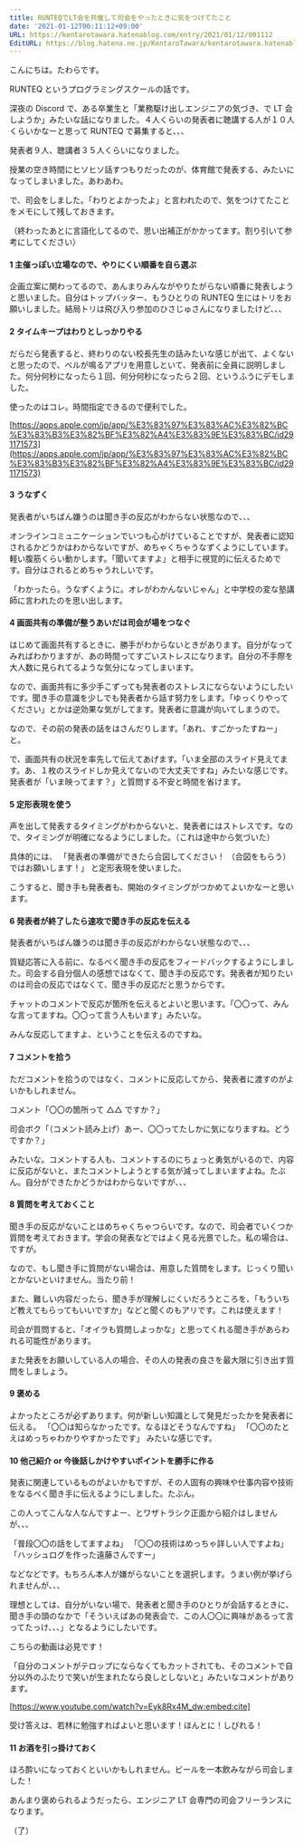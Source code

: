 ```yaml
---
title: RUNTEQでLT会を共催して司会をやったときに気をつけてたこと
date: '2021-01-12T00:11:12+09:00'
URL: https://kentarotawara.hatenablog.com/entry/2021/01/12/001112
EditURL: https://blog.hatena.ne.jp/KentaroTawara/kentarotawara.hatenablog.com/atom/entry/26006613677186141
---
```


こんにちは。たわらです。

RUNTEQ というプログラミングスクールの話です。

深夜の Discord で、ある卒業生と「業務駆け出しエンジニアの気づき、で LT 会しようか」みたいな話になりました。４人くらいの発表者に聴講する人が１０人くらいかなーと思って RUNTEQ で募集すると、、、

発表者９人、聴講者３５人くらいになりました。

授業の空き時間にヒソヒソ話すつもりだったのが、体育館で発表する、みたいになってしまいました。あわあわ。

で、司会をしました。「わりとよかったよ」と言われたので、気をつけてたことをメモにして残しておきます。

（終わったあとに言語化してるので、思い出補正がかかってます。割り引いて参考にしてください）

#### 1 主催っぽい立場なので、やりにくい順番を自ら選ぶ

企画立案に関わってるので、あんまりみんながやりたがらない順番に発表しようと思いました。自分はトップバッター、もうひとりの RUNTEQ 生にはトリをお願いしました。結局トリは飛び入り参加のひさじゅさんになりましたけど、、、

#### 2 タイムキープはわりとしっかりやる

だらだら発表すると、終わりのない校長先生の話みたいな感じが出て、よくないと思ったので、ベルが鳴るアプリを用意しといて、発表前に全員に説明しました。何分何秒になったら１回、何分何秒になったら２回、というふうにデモしました。

使ったのはコレ。時間指定できるので便利でした。

[https://apps.apple.com/jp/app/%E3%83%97%E3%83%AC%E3%82%BC%E3%83%B3%E3%82%BF%E3%82%A4%E3%83%9E%E3%83%BC/id291171573](https://apps.apple.com/jp/app/%E3%83%97%E3%83%AC%E3%82%BC%E3%83%B3%E3%82%BF%E3%82%A4%E3%83%9E%E3%83%BC/id291171573)

#### 3 うなずく

発表者がいちばん嫌うのは聞き手の反応がわからない状態なので、、、

オンラインコミュニケーションでいつも心がけていることですが、発表者に認知されるかどうかはわからないですが、めちゃくちゃうなずくようにしています。軽い腹筋くらい動かします。「聞いてますよ」と相手に視覚的に伝えるためです。自分はされるとめちゃうれしいです。

「わかったら。うなずくように。オレがわかんないじゃん」と中学校の変な塾講師に言われたのを思い出します。

#### 4 画面共有の準備が整うあいだは司会が場をつなぐ

はじめて画面共有するときに、勝手がわからないときがあります。自分がなってみればわかりますが、あの時間ってすごいストレスになります。自分の不手際を大人数に見られてるような気分になってしまいます。

なので、画面共有に多少手こずっても発表者のストレスにならないようにしたいです。聞き手の意識を少しでも発表者から話す努力をします。「ゆっくりやってください」とかは逆効果な気がしてます。発表者に意識が向いてしまうので。

なので、その前の発表の話をはさんだりします。「あれ、すごかったすねー」と。

で、画面共有の状況を率先して伝えてあげます。「いま全部のスライド見えてます。あ、１枚のスライドしか見えてないので大丈夫ですね」みたいな感じです。発表者が「いま映ってます？」と質問する不安と時間を省けます。

#### 5 定形表現を使う

声を出して発表するタイミングがわからないと、発表者にはストレスです。なので、タイミングが明確になるようにしました。（これは途中から気づいた）

具体的には、
「発表者の準備ができたら合図してください！ （合図をもらう）ではお願いします！」
と定形表現を使いました。

こうすると、聞き手も発表者も、開始のタイミングがつかめてよいかなーと思います。

#### 6 発表者が終了したら速攻で聞き手の反応を伝える

発表者がいちばん嫌うのは聞き手の反応がわからない状態なので、、、

質疑応答に入る前に、なるべく聞き手の反応をフィードバックするようにしました。司会する自分個人の感想ではなくて、聞き手の反応です。発表者が知りたいのは司会の反応ではなくて、聞き手の反応だと思うからです。

チャットのコメントで反応が箇所を伝えるとよいと思います。「〇〇って、みんな言ってますね。〇〇って言う人もいます」みたいな。

みんな反応してますよ、ということを伝えるのですね。

#### 7 コメントを拾う

ただコメントを拾うのではなく、コメントに反応してから、発表者に渡すのがよいかもしれません。

コメント「〇〇の箇所って △△ ですか？」

司会ボク「（コメント読み上げ）あー、〇〇ってたしかに気になりますね。どうですか？」

みたいな。コメントする人も、コメントするのにちょっと勇気がいるので、内容に反応がないと、またコメントしようとする気が減ってしまいますよね。たぶん。自分ができたかどうかはわからないですが、、、

#### 8 質問を考えておくこと

聞き手の反応がないことはめちゃくちゃつらいです。なので、司会者でいくつか質問を考えておきます。学会の発表などではよく見る光景でした。私の場合は、ですが。

なので、もし聞き手に質問がない場合は、用意した質問をします。じっくり聞いとかないといけません。当たり前！

また、難しい内容だったら、聞き手が理解しにくいだろうところを、「もういちど教えてもらってもいいですか」などと聞くのもアリです。これは使えます！

司会が質問すると、「オイラも質問しよっかな」と思ってくれる聞き手があらわれる可能性があります。

また発表をお願いしている人の場合、その人の発表の良さを最大限に引き出す質問をしましょう。

#### 9 褒める

よかったところが必ずあります。何が新しい知識として発見だったかを発表者に伝える。
「〇〇は知らなかったです。なるほどそうなんですね」
「〇〇のたとえはめっちゃわかりやすかったです」
みたいな感じです。

#### 10 他己紹介 or 今後話しかけやすいポイントを勝手に作る

発表に関連しているものがよいかもですが、その人固有の興味や仕事内容や技術をなるべく聞き手に伝えるようにしました。たぶん。

この人ってこんな人なんですよー、とワザトラシク正面から紹介はしませんが、、、

「普段〇〇の話をしてますよね」
「〇〇の技術はめっちゃ詳しい人ですよね」
「ハッシュログを作った遠藤さんですー」

などなどです。もちろん本人が嫌がらないことを選択します。うまい例が挙げられませんが、、、

理想としては、自分がいない場で、発表者と聞き手のひとりが会話するときに、聞き手の頭のなかで「そういえばあの発表会で、この人〇〇に興味があるって言ってたっけ、、、」となるようにしたいです。

こちらの動画は必見です！

「自分のコメントがテロップにならなくてもカットされても、そのコメントで自分以外のふたりで笑いが生まれたなら良しとしないと」みたいなコメントがあります。

[https://www.youtube.com/watch?v=Eyk8Rx4M_dw:embed:cite]

受け答えは、若林に勉強すればよいと思います！ほんとに！しびれる！

#### 11 お酒を引っ掛けておく

ほろ酔いになっておくといいかもしれません。ビールを一本飲みながら司会しました！

あんまり褒められるようだったら、エンジニア LT 会専門の司会フリーランスになります。

（了）
